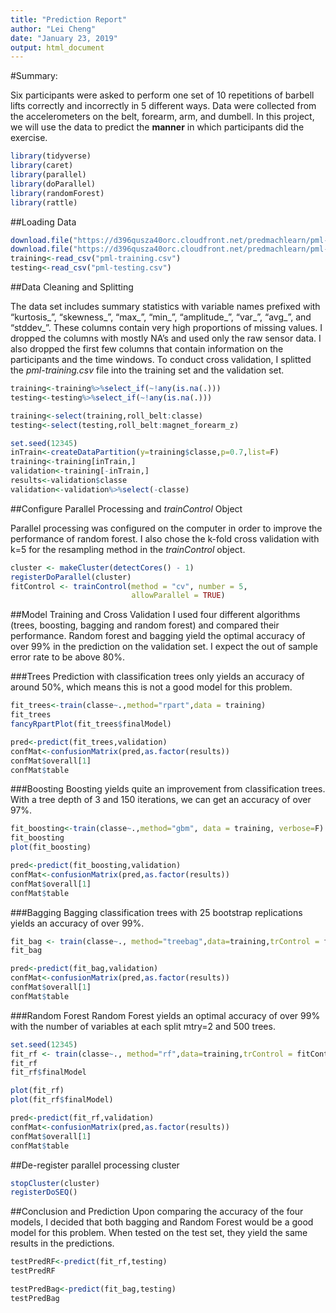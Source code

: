 ```yaml
---
title: "Prediction Report"
author: "Lei Cheng"
date: "January 23, 2019"
output: html_document
---
```

#Summary:

Six participants were asked to perform one set of 10 repetitions of barbell lifts correctly and incorrectly in 5 different ways. Data were collected from the accelerometers on the belt, forearm, arm, and dumbell. In this project, we will use the data to predict the **manner** in which participants did the exercise. 

```r
library(tidyverse)
library(caret)
library(parallel)
library(doParallel)
library(randomForest)
library(rattle)
```

##Loading Data
```r
download.file("https://d396qusza40orc.cloudfront.net/predmachlearn/pml-training.csv",destfile = "pml-training.csv")
download.file("https://d396qusza40orc.cloudfront.net/predmachlearn/pml-testing.csv",destfile = "pml-testing.csv")
training<-read_csv("pml-training.csv")
testing<-read_csv("pml-testing.csv")
```

##Data Cleaning and Splitting

The data set includes summary statistics with variable names prefixed with "kurtosis_", "skewness_", "max_", "min_", "amplitude_", "var_", "avg_", and "stddev_". These columns contain very high proportions of missing values. I dropped the columns with mostly NA's and used only the raw sensor data. I also dropped the first few columns that contain information on the participants and the time windows. To conduct cross validation, I splitted the *pml-training.csv* file into the training set and the validation set.

```r
training<-training%>%select_if(~!any(is.na(.)))
testing<-testing%>%select_if(~!any(is.na(.)))

training<-select(training,roll_belt:classe)
testing<-select(testing,roll_belt:magnet_forearm_z)

set.seed(12345)
inTrain<-createDataPartition(y=training$classe,p=0.7,list=F)
training<-training[inTrain,]
validation<-training[-inTrain,]
results<-validation$classe
validation<-validation%>%select(-classe)
```

##Configure Parallel Processing and *trainControl* Object

Parallel processing was configured on the computer in order to improve the performance of random forest. I also chose the k-fold cross validation with k=5 for the resampling method in the *trainControl* object.
```r
cluster <- makeCluster(detectCores() - 1) 
registerDoParallel(cluster)
fitControl <- trainControl(method = "cv", number = 5,
                           allowParallel = TRUE)
```

##Model Training and Cross Validation
I used four different algorithms (trees, boosting, bagging and random forest) and compared their performance. Random forest and bagging yield the optimal accuracy of over 99% in the prediction on the validation set. I expect the out of sample error rate to be above 80%.

###Trees
Prediction with classification trees only yields an accuracy of around 50%, which means this is not a good model for this problem.
```r
fit_trees<-train(classe~.,method="rpart",data = training)
fit_trees
fancyRpartPlot(fit_trees$finalModel)

pred<-predict(fit_trees,validation)
confMat<-confusionMatrix(pred,as.factor(results))
confMat$overall[1]
confMat$table
```

###Boosting
Boosting yields quite an improvement from classification trees. With a tree depth of 3 and 150 iterations, we can get an accuracy of over 97%. 
```r
fit_boosting<-train(classe~.,method="gbm", data = training, verbose=F)
fit_boosting
plot(fit_boosting)

pred<-predict(fit_boosting,validation)
confMat<-confusionMatrix(pred,as.factor(results))
confMat$overall[1]
confMat$table
```


###Bagging
Bagging classification trees with 25 bootstrap replications yields an accuracy of over 99%.  
```r
fit_bag <- train(classe~., method="treebag",data=training,trControl = fitControl)
fit_bag

pred<-predict(fit_bag,validation)
confMat<-confusionMatrix(pred,as.factor(results))
confMat$overall[1]
confMat$table 
```

###Random Forest
Random Forest yields an optimal accuracy of over 99% with the number of variables at each split mtry=2 and 500 trees.
```r
set.seed(12345)
fit_rf <- train(classe~., method="rf",data=training,trControl = fitControl)
fit_rf
fit_rf$finalModel

plot(fit_rf)
plot(fit_rf$finalModel)

pred<-predict(fit_rf,validation)
confMat<-confusionMatrix(pred,as.factor(results))
confMat$overall[1]
confMat$table
```

##De-register parallel processing cluster
```r
stopCluster(cluster)
registerDoSEQ()
```

##Conclusion and Prediction
Upon comparing the accuracy of the four models, I decided that both bagging and Random Forest would be a good model for this problem. When tested on the test set, they yield the same results in the predictions.
```r
testPredRF<-predict(fit_rf,testing)
testPredRF

testPredBag<-predict(fit_bag,testing)
testPredBag
```

